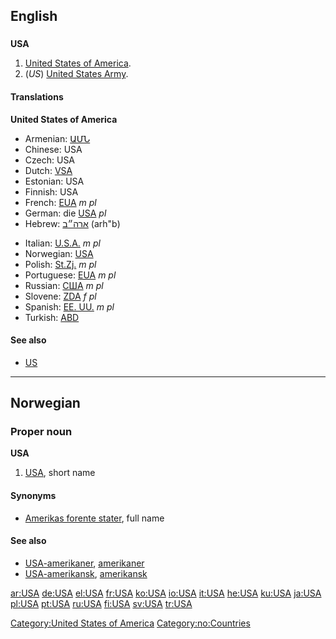 {{see|usa|Usa|U.S.A.}}
==English==

==={{Initialism}}===
'''USA'''

# [[United States|United States of America]].
# (''US'') [[United States Army]].

====Translations====
'''United States of America'''
{{top}}
* Armenian: [[ԱՄՆ]]
*Chinese: USA
*Czech: USA
*Dutch: [[VSA]]
*Estonian: USA
*Finnish: USA
*French: [[EUA]] ''m pl''
*German: die [[USA#German|USA]] ''pl''
*Hebrew: [[ארה״ב]] (arh"b)
{{mid}}
*Italian: [[U.S.A.]] ''m pl''
*Norwegian: [[#Norwegian|USA]]
*Polish: [[St.Zj.]] ''m pl''
*Portuguese: [[EUA]] ''m pl''
*Russian: [[США]] ''m pl''
*Slovene: [[ZDA]] ''f pl''
*Spanish: [[EE. UU.]] ''m pl''
*Turkish: [[ABD]]
{{bottom}}

====See also====
* [[US]]

[[Category:United States of America]]

----

==Norwegian==
===Proper noun===
[[Category:no:Countries]]
'''USA'''
#[[#English|USA]], short name
====Synonyms====
*[[Amerikas forente stater]], full name
====See also====
*[[USA-amerikaner]], [[amerikaner]]
*[[USA-amerikansk]], [[amerikansk]]

[[ar:USA]]
[[de:USA]]
[[el:USA]]
[[fr:USA]]
[[ko:USA]]
[[io:USA]]
[[it:USA]]
[[he:USA]]
[[ku:USA]]
[[ja:USA]]
[[pl:USA]]
[[pt:USA]]
[[ru:USA]]
[[fi:USA]]
[[sv:USA]]
[[tr:USA]]